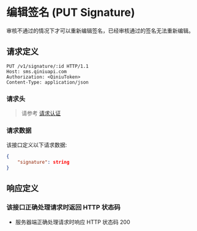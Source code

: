 # 编辑签名 (PUT Signature)

审核不通过的情况下才可以重新编辑签名，已经审核通过的签名无法重新编辑。

## 请求定义

```
PUT /v1/signature/:id HTTP/1.1
Host: sms.qiniuapi.com
Authorization: <QiniuToken>
Content-Type: application/json
```

### 请求头

> 请参考 [请求认证](/sms/api/5842/sms-api-authentication)

### 请求数据

该接口定义以下请求数据:

```json
{
    "signature": string
}
```

## 响应定义

### 该接口正确处理请求时返回 HTTP 状态码

- 服务器端正确处理请求时响应 HTTP 状态码 200